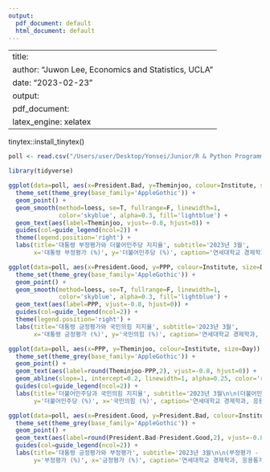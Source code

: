 ```yaml
---
output:
  pdf_document: default
  html_document: default
---
```


---
title: \textbf{Poll of March}
author: "Juwon Lee, Economics and Statistics, UCLA"
date: "2023-02-23"
output: 
  pdf_document:
    latex_engine: xelatex
---

tinytex::install_tinytex()

```r

poll <- read.csv("/Users/user/Desktop/Yonsei/Junior/R & Python Programming/3-2 SelfStudy/Others/Poll_Mar.csv")

library(tidyverse)

```

```r

ggplot(data=poll, aes(x=President.Bad, y=Theminjoo, colour=Institute, size=Day)) +
  theme_set(theme_grey(base_family='AppleGothic')) +
  geom_point() +
  geom_smooth(method=loess, se=T, fullrange=F, linewidth=1, 
              color='skyblue', alpha=0.3, fill='lightblue') +
  geom_text(aes(label=Theminjoo, vjust=-0.8, hjust=0)) + 
  guides(col=guide_legend(ncol=2)) +
  theme(legend.position='right') + 
  labs(title='대통령 부정평가와 더불어민주당 지지율', subtitle='2023년 3월', 
       x='대통령 부정평가 (%)', y='더불어민주당 (%)', caption='연세대학교 경제학과, 응용통계학과 이주원')

```

```r

ggplot(data=poll, aes(x=President.Good, y=PPP, colour=Institute, size=Day)) +
  theme_set(theme_grey(base_family='AppleGothic')) +
  geom_point() +
  geom_smooth(method=loess, se=T, fullrange=F, linewidth=1, 
              color='skyblue', alpha=0.3, fill='lightblue') +
  geom_text(aes(label=PPP, vjust=-0.8, hjust=0)) + 
  guides(col=guide_legend(ncol=2)) +
  theme(legend.position='right') + 
  labs(title='대통령 긍정평가와 국민의힘 지지율', subtitle='2023년 3월', 
       x='대통령 긍정평가 (%)', y='국민의힘 (%)', caption='연세대학교 경제학과, 응용통계학과 이주원')

```

```r
ggplot(data=poll, aes(x=PPP, y=Theminjoo, colour=Institute, size=Day)) +
  theme_set(theme_grey(base_family='AppleGothic')) +
  geom_point() +
  geom_text(aes(label=round(Theminjoo-PPP,2), vjust=-0.8, hjust=0)) + 
  geom_abline(slope=1, intercept=0.2, linewidth=1, alpha=0.25, color='red') +
  guides(col=guide_legend(ncol=2)) +
  labs(title='더불어민주당과 국민의힘 지지율', subtitle='2023년 3월\n\n(더불어민주당 - 국민의힘) (%)', 
       y='더불어민주당 (%)', x='국민의힘 (%)', caption='연세대학교 경제학과, 응용통계학과 이주원')

```

```r

ggplot(data=poll, aes(x=President.Good, y=President.Bad, colour=Institute, size=Day)) +
  theme_set(theme_grey(base_family='AppleGothic')) +
  geom_point() +
  geom_text(aes(label=round(President.Bad-President.Good,2), vjust=-0.8, hjust=0)) + 
  guides(col=guide_legend(ncol=2)) +
  labs(title='대통령 긍정평가와 부정평가', subtitle='2023년 3월\n\n(부정평가 - 긍정평가) (%)', 
       y='부정평가 (%)', x='긍정평가 (%)', caption='연세대학교 경제학과, 응용통계학과 이주원')

```
